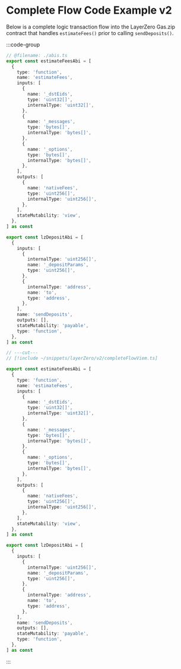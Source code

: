 # Complete Flow Code Example v2

Below is a complete logic transaction flow into the LayerZero Gas.zip contract that handles `estimateFees()` prior to calling `sendDeposits()`.

:::code-group

```ts twoslash [viem]
// @filename: ./abis.ts
export const estimateFeesAbi = [
  {
    type: 'function',
    name: 'estimateFees',
    inputs: [
      {
        name: '_dstEids',
        type: 'uint32[]',
        internalType: 'uint32[]',
      },
      {
        name: '_messages',
        type: 'bytes[]',
        internalType: 'bytes[]',
      },
      {
        name: '_options',
        type: 'bytes[]',
        internalType: 'bytes[]',
      },
    ],
    outputs: [
      {
        name: 'nativeFees',
        type: 'uint256[]',
        internalType: 'uint256[]',
      },
    ],
    stateMutability: 'view',
  },
] as const

export const lzDepositAbi = [
  {
    inputs: [
      {
        internalType: 'uint256[]',
        name: '_depositParams',
        type: 'uint256[]',
      },
      {
        internalType: 'address',
        name: 'to',
        type: 'address',
      },
    ],
    name: 'sendDeposits',
    outputs: [],
    stateMutability: 'payable',
    type: 'function',
  },
] as const

// ---cut---
// [!include ~/snippets/layerZero/v2/completeFlowViem.ts]
```

```ts twoslash [abis.ts]
export const estimateFeesAbi = [
  {
    type: 'function',
    name: 'estimateFees',
    inputs: [
      {
        name: '_dstEids',
        type: 'uint32[]',
        internalType: 'uint32[]',
      },
      {
        name: '_messages',
        type: 'bytes[]',
        internalType: 'bytes[]',
      },
      {
        name: '_options',
        type: 'bytes[]',
        internalType: 'bytes[]',
      },
    ],
    outputs: [
      {
        name: 'nativeFees',
        type: 'uint256[]',
        internalType: 'uint256[]',
      },
    ],
    stateMutability: 'view',
  },
] as const

export const lzDepositAbi = [
  {
    inputs: [
      {
        internalType: 'uint256[]',
        name: '_depositParams',
        type: 'uint256[]',
      },
      {
        internalType: 'address',
        name: 'to',
        type: 'address',
      },
    ],
    name: 'sendDeposits',
    outputs: [],
    stateMutability: 'payable',
    type: 'function',
  },
] as const

```

:::